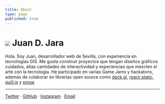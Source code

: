 ```yaml
---
title: About
type: page
published: true
---
```




<Head>
  <title>Juan D. Jara</title> 
</Head>



<h1 className="flex items-center site-title">
  <Image src="/images/avatar.jpeg" width={60} height={60} />
  <span>Juan D. Jara</span>
</h1>

Hola. Soy Juan, desarrollador web de Sevilla, con experiencia en tecnologias GIS. Me gusta construir proyectos que tengan diseños gráficos cuidados, altas cantidades de interactividad y experiencias que mezclen el arte con la tecnologia. He participado en varias Game Jams y hackatons, además de colaborar en librerias open source como [deck.gl](https://github.com/visgl/deck.gl/pulls?q=is%3Apr+author%3Ajuandjara), [react-static](https://www.npmjs.com/package/react-static-plugin-md), [quill.js](https://www.npmjs.com/package/quill-blot-formatter-mobile) y [prose](https://github.com/prose/prose/pull/1129)

---

[Twitter](https://twitter.com/_juandjara) · [GitHub](https://github.com/juandjara) · [Instagram](https://instagram.com/_juandjara) · [Email](juanorigami@gmail.com)
